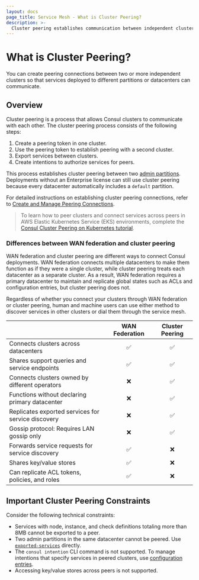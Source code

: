 ```yaml
---
layout: docs
page_title: Service Mesh - What is Cluster Peering?
description: >-
  Cluster peering establishes communication between independent clusters in Consul, allowing services to interact across datacenters. Learn about the cluster peering process, differences with WAN federation for multi-datacenter deployments, and technical constraints.  
---
```


# What is Cluster Peering?

You can create peering connections between two or more independent clusters so that services deployed to different partitions or datacenters can communicate.

## Overview

Cluster peering is a process that allows Consul clusters to communicate with each other. The cluster peering process consists of the following steps:

1. Create a peering token in one cluster.
1. Use the peering token to establish peering with a second cluster.
1. Export services between clusters.
1. Create intentions to authorize services for peers.

This process establishes cluster peering between two [admin partitions](/consul/docs/enterprise/admin-partitions). Deployments without an Enterprise license can still use cluster peering because every datacenter automatically includes a `default` partition.

For detailed instructions on establishing cluster peering connections, refer to [Create and Manage Peering Connections](/consul/docs/connect/cluster-peering/create-manage-peering).

> To learn how to peer clusters and connect services across peers in AWS Elastic Kubernetes Service (EKS) environments, complete the [Consul Cluster Peering on Kubernetes tutorial](/consul/tutorials/developer-mesh/cluster-peering-aws?utm_source=docs).

### Differences between WAN federation and cluster peering

WAN federation and cluster peering are different ways to connect Consul deployments. WAN federation connects multiple datacenters to make them function as if they were a single cluster, while cluster peering treats each datacenter as a separate cluster. As a result, WAN federation requires a primary datacenter to maintain and replicate global states such as ACLs and configuration entries, but cluster peering does not.

Regardless of whether you connect your clusters through WAN federation or cluster peering, human and machine users can use either method to discover services in other clusters or dial them through the service mesh.

|                                                    | WAN Federation | Cluster Peering |
| :------------------------------------------------- | :------------: | :-------------: |
| Connects clusters across datacenters               |    &#9989;     |    &#9989;      |
| Shares support queries and service endpoints       |    &#9989;     |    &#9989;      |
| Connects clusters owned by different operators     |    &#10060;    |    &#9989;      |
| Functions without declaring primary datacenter     |    &#10060;    |    &#9989;      |
| Replicates exported services for service discovery |    &#10060;    |    &#9989;      |
| Gossip protocol: Requires LAN gossip only          |    &#10060;    |    &#9989;      |
| Forwards service requests for service discovery    |    &#9989;     |    &#10060;     |
| Shares key/value stores                            |    &#9989;     |    &#10060;     |
| Can replicate ACL tokens, policies, and roles      |    &#9989;     |    &#10060;     |

## Important Cluster Peering Constraints

Consider the following technical constraints:

- Services with node, instance, and check definitions totaling more than 8MB cannot be exported to a peer.
- Two admin partitions in the same datacenter cannot be peered. Use [`exported-services`](/consul/docs/connect/config-entries/exported-services#exporting-services-to-peered-clusters) directly.
- The `consul intention` CLI command is not supported. To manage intentions that specify services in peered clusters, use [configuration entries](/consul/docs/connect/config-entries/service-intentions).
- Accessing key/value stores across peers is not supported.

